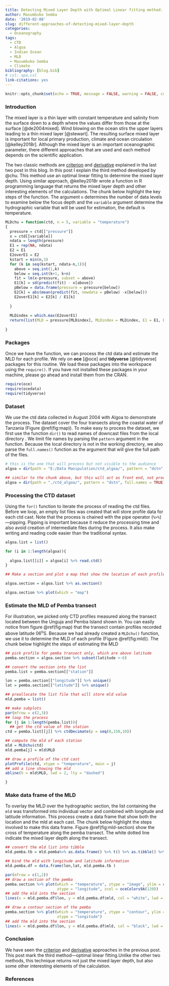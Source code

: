 ```yaml
---
title: Detecting Mixed Layer Depth with Optimal Linear fitting method.
author: Masumbuko Semba
date: '2019-02-08'
slug: different-approaches-of-detecting-mixed-layer-depth
categories:
  - Oceanography
tags:
  - CTD
  - Algoa
  - Indian Ocean
  - MLD
  - Masumbuko Semba
  - Climate
bibliography: [blog.bib]
# csl: apa.csl
link-citations: yes
---
```



```r
knitr::opts_chunk$set(echo = TRUE, message = FALSE, warning = FALSE, comment = "")
```


### Introduction 
The mixed layer is a thin layer with  constant temperature and salinity from the surface down to a depth where the values differ from those at the surface [@de2004mixed]. Wind blowing on the ocean stirs the upper layers leading to a thin mixed layer [@stewart]. The resulting surface mixed layer is important for local primary production, climate and ocean circulation [@kelley2018r]. Although the mixed layer is an important oceanographic parameter, there different approaches that are used and each method depends on the scientific application. 

The two classic methods are [criterion](http://127.0.0.1:4321/02/01/2019/compute-the-mixed-layer-depth-mld-along-the-east-african-coastal-current-from-argo-floats-data/) and [derivative](https://semba-blog.netlify.com/02/02/2019/using-the-derivative-approach-to-detect-the-mixed-layer-depth-mld-along-the-east-african-coastal-current-from-argo-float-dataset/) explained in tha last two post in this blog. In this post I explain the third method developed by @chu. This method use an optimal linear fitting to determine the mixed layer depth. Using similar approach,  @kelley2018r wrote a function in R programming language that returns the mixed layer depth and other interesting elements of the calculations. The chunk below highlight the key steps of the function. The argument `n` determines the number of data levels to examine below the focus depth and the `variable` argument determine the hydrographic variable that will be used for estimation, the default is temperature.

```r

MLDchu = function(ctd, n = 5, variable = "temperature")
{
  pressure = ctd[["pressure"]]
  x = ctd[[variable]]
  ndata = length(pressure)
  E1 = rep(NA, ndata)
  E2 = E1
  E2overE1 = E2
  kstart = min(n,3)
  for (k in seq(kstart, ndata-n,1)){
    above = seq.int(1,k)
    below = seq.int(k+1, k+n)
    fit = lm(x~pressure, subset = above)
    E1[k] = sd(predict(fit) - x[above])
    pBelow = data.frame(pressure = pressure[below])
    E2[k] = abs(mean(predict(fit, newdata = pBelow) -x[below]))
    E2overE1[k] = E2[k] / E1[k]
    
  }
  
  MLDindex = which.max(E2overE1)
  return(list(MLD = pressure[MLDindex], MLDindex = MLDindex, E1 = E1, E2 = E2))
  
}
```

### Packages
Once we have the function, we can process the ctd data and estimate the MLD for each profile.  We rely on **oce** [@oce] and **tidyverse** [@tidyverse] packages for this routine. We load these packages into the workspace using the `require()`. If you have not installed these packages in your machine, please go ahead and install them from the CRAN.
```r
require(oce)
require(ocedata)
require(tidyverse)
```

### Dataset
We use the ctd data collected in August 2004 with Algoa to demonstrate the process. The dataset cover the four transects along the coastal water of Tanzania (Figure \@ref(fig:map)). To make easy to process the dataset, we first use the function `dir()` to read names of downcast files from the  local directory . We limit file names by parsing the `pattern` argument in the function. Because the local directory is not in the working directory, we also parse the `full.names()` function as the argument that will give the full path of the files. 

```r
# this is the one that will process but not visible to the audience
algoa = dir(path = "E:/Data Manipulation/ctd_algoa/", pattern = "dstn", full.names = TRUE)
```

```r
## similar to the chunk above, but this will act as front end, not process anything
algoa = dir(path = "./ctd_algoa/", pattern = "dstn", full.names = TRUE)
```

### Processing the CTD dataset
Using the `for()` function to iterate the process of reading the ctd files. Before we loop, an empty list files was created that will store profile data for each ctd cast. Note that the process is chained with the pipe operator (`%>%`)---pipping. Pipping is important because it reduce the processing time and also avoid creation of intermediate files during the process. It also make writing and reading code easier than the traditional syntax. 

```r
algoa.list = list()

for (i in 1:length(algoa)){
  
  algoa.list[[i]] = algoa[i] %>% read.ctd()
}
```

```r
## Make a section and plot a map that show the location of each profile

algoa.section = algoa.list %>% as.section()

algoa.section %>% plot(which = "map")


```


### Estimate the MLD of Pemba transect
For illustration, we picked only CTD profiles measured along the transect located between the Unguja and Pemba Island shown in. You can easily notice from figure \@ref(fig:map) that the transect contain profiles recorded above latitude 06^o^S. Because we had already created a `MLDchu()` function, we use it to determine the MLD of each profile (Figure \@ref(fig:mld)). The chunk below highlight the steps of estimating the MLD

```r

## pick profile for pemba transect only, which are above latitude 
pemba.section = algoa.section %>% subset(latitude >-6) 

## convert the section into the list
pemba.list = pemba.section[["station"]]

lon = pemba.section[["longitude"]] %>% unique()
lat = pemba.section[["latitude"]] %>% unique()

## preallocate the list file that will store mld value
mld.pemba = list()

## make subplots 
par(mfrow = c(2,3))
## loop the process
for (j in 1:length(pemba.list)){
  ## get the ctd value of the station
ctd = pemba.list[[j]] %>% ctdDecimate(p = seq(8,150,10))

## compute the mld of each station
mld = MLDchu(ctd)
mld.pemba[j] = mld$MLD

## draw a profile of the ctd cast
plotProfile(ctd, xtype = "temperature", main = j)
## add a line showing the mld
abline(h = mld$MLD, lwd = 2, lty = "dashed")

}


```

### Make data frame of the MLD
To overlay the MLD over the hydrographic section, the list containing the `mld` was transformed into individual vector and combined with longitude and latitude information. This process create a data frame that show both the location and the mld at each cast. The chunk below highlight the steps involved to make this data frame. Figure \@ref(fig:mld-section) show the cross of temperature along the pemba transect. The white dotted line indicate the mixed layer depth along the transect. 
```r
## convert the mld list into tibble
mld.pemba.tb = mld.pemba%>% as.data.frame() %>% t() %>% as.tibble() %>% rename(mld = 1)

## bind the mld with longitude and latitude information
mld.pemba.df = data.frame(lon,lat, mld.pemba.tb )

```


```r

par(mfrow = c(1,2))
## draw a section of the pemba
pemba.section %>% plot(which = "temperature", ztype = "image", ylim = c(200,0), 
                       xtype = "longitude", zcol = oceColors9A(120))
## add the mld into the section
lines(x = mld.pemba.df$lon, y = mld.pemba.df$mld, col = "white", lwd = 2, lty = "dashed")

## draw a contour section of the pemba
pemba.section %>% plot(which = "temperature", ztype = "contour", ylim = c(200,0), 
                       xtype = "longitude")
## add the mld into the section
lines(x = mld.pemba.df$lon, y = mld.pemba.df$mld, col = "black", lwd = 2, lty = "dashed")

```

### Conclusion
We have seen the [criterion](http://127.0.0.1:4321/02/01/2019/compute-the-mixed-layer-depth-mld-along-the-east-african-coastal-current-from-argo-floats-data/) and [derivative](https://semba-blog.netlify.com/02/02/2019/using-the-derivative-approach-to-detect-the-mixed-layer-depth-mld-along-the-east-african-coastal-current-from-argo-float-dataset/) approaches in the previous post. This post mark the third method---optimal linear fitting.Unlike the other two methods, this technique returns not just the mixed layer depth, but also some other interesting elements of the calculation.

### References
